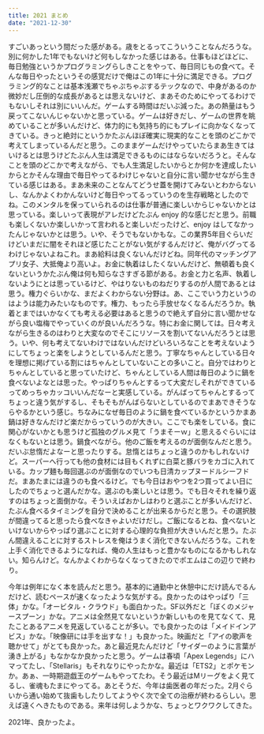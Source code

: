 ```yaml
---
title: 2021 まとめ
date: "2021-12-30"
---
```


すごいあっという間だった感がある。歳をとるってこういうことなんだろうな。別に何かした1年でもないけど何もしなかった感じはある。仕事もほどほどに、毎日勉強というかプログラミングらしきことをやって、毎日同じもの食べて。そんな毎日やったというその感覚だけで俺はこの1年に十分に満足できる。プログラミング的なことは基本浅瀬でちゃぷちゃぷするテックなので、中身があるのか微妙だし圧倒的な成長があるとは思えないけど、まあそのためにやってるわけでもないしそれは別にいいんだ。ゲームする時間はだいぶ減った。あの熱量はもう戻ってこないんじゃないかと思っている。ゲームは好きだし、ゲームの世界を眺めていることが多いんだけど、体力的にも気持ち的にもプレイに向かなくなってきている。きっと絶対にというかたぶんほぼ確実に現実的なことを頭のどこかで考えてしまっているんだと思う。このままゲームだけやっていたらまあ生きてはいけるとは思うけどたぶん人生は満足できるものにはならないだろうと。そんなことを頭のどこかで考えながら、でも人生満足したいからとか何かを達成したいからとかそんな理由で毎日やってるわけじゃないと自分に言い聞かせながら生きている感じはある。まあ未来のことなんてどうせ蓋を開けてみないとわからないし、なんかよくわかんないけど毎日やってるっていうのを生存戦略としたのでね。このメンタルを保っていられるのは仕事が普通に楽しいからじゃないかとは思っている。楽しいって表現がアレだけどたぶん enjoy 的な感じだと思う。前職も楽しくないか楽しいかって言われると楽しいだったけど、enjoy はしてなかったんじゃないかとは思う。いや、そうでもないかもな。この業界5年目ぐらいだけどいまだに闇をそれほど感じたことがない気がするんだけど、俺がバグってるわけじゃないよねこれ。まあ給料は良くないんだけどね。同年代のマッチングアプリ女子、大抵俺より高いよ。お金に執着はしたくないんだけど、無頓着も良くないというかたぶん俺は何も知らなさすぎる節がある。お金と力と名声、執着しないようにとは思っているけど、やはりないものねだりするのが人間であるとは思う。権力ぐらいかな、まだよくわからない分野は。あ、ここでいう力というのはようは能力みたいなものです。権力、もったら手放せなくなるんだろうか。執着とまではいかなくても考える必要はあると思うので絶えず自分に言い聞かせながら良い塩梅でやっていくのが良いんだろうな。特にお金に関しては。日々考えながら生きるのはわりと大変なのでそこにリソースを割いてないんだろうとは思う。いや、何も考えてないわけではないんだけどいろいろなことを考えないようにしてちょっと楽をしようとしているんだと思う。丁寧なちゃんとしている日々を理想に掲げている割にはちゃんとしていないことの多いこと。自分ではわりとちゃんとしていると思っていたけど、ちゃんとしている人間は毎日のように鍋を食べないよなとは思った。やっぱりちゃんとするって大変だしそれができているってめっちゃカッコいいんだなーと実感している。がんばってちゃんとするってちょっと違う気がするし、そもそもがんばらないとしているのでまあできそうならやるかという感じ。ちなみになぜ毎日のように鍋を食べているかというかまあ鍋は好きなんだけど楽だからっていうのが大きい。ここでも楽をしている。食に関心がないかとも思うけど孤独のグルメ見て「うまそーｗ」と思えるぐらいにはなくもないとは思う。鍋食べながら。他のご飯を考えるのが面倒なんだと思う。だいぶ怠惰だよなーと思ったりする。怠惰とはちょっと違うのかもしれないけど。スーパーへ行っても他の食材には目もくれずに白菜と豚バラをカゴに入れている。カップ麺も毎回選ぶのが面倒なのでいつも日清カップヌードルシーフドだ。まあたまには違うのも食べるけど。でも今日はおやつを2つ買ってよい日にしたのでちょっと選んだかな。選ぶのも楽しいとは思う。でも日々それを繰り返すのはちょっと面倒かな。そういえばおかしはわりと選ぶことが多いんだけど、たぶん食べるタイミングを自分で決めることが出来るからだと思う。その選択肢が間違ってると思ったら食べなきゃよいだけだし。ご飯になるとね、食べないといけないからやっぱり選ぶことに対する心理的な負担が大きいんだと思う。たぶん間違えることに対するストレスを俺はうまく消化できないんだろうな。これを上手く消化できるようになれば、俺の人生はもっと豊かなものになるかもしれない。知らんけど。なんかよくわからなくなってきたのでポエムはこの辺りで終わり。

今年は例年になく本を読んだと思う。基本的に通勤中と休憩中にだけ読んでるんだけど、読むペースが速くなったような気がする。良かったのはやっぱり「三体」かな。「オービタル・クラウド」も面白かった。SF以外だと「ぼくのメジャースプーン」かな。アニメは全然見てないというか新しいものを見てなくて、見たことあるアニメを見返していることが多い。でも良かったのは「メイドインアビス」かな。「映像研には手を出すな！」も良かった。映画だと「アイの歌声を聴かせて」がとても良かった。あと最近見たんだけど「サイダーのように言葉が湧き上がる」もなかなか良かったと思う。ゲームは春頃「Apex Legends」にハマってたし、「Stellaris」もそれなりにやったかな。最近は「ETS2」とポケモンか。あぁ、一時期遊戯王のゲームもやってたわ。そう最近はMリーグをよく見てるし、雀魂もたまにやってる。あとそうだ、今年は歯医者の年だった。2月ぐらいから通い始めて抜歯もしたりしてようやく次で全ての治療が終わるらしい。思えば遠くへきたものである。来年は何しようかな、ちょっとワクワクしてきた。

2021年、良かったよ。